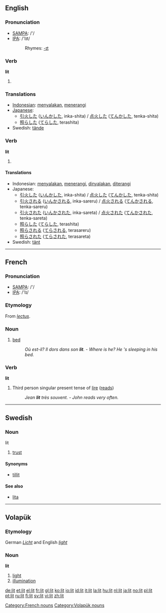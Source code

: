 {{wikipedia|LIT}}
==English==
=== Pronunciation ===
*[[w:SAMPA|SAMPA]]: /'/
*[[w:IPA|IPA]]: /'lɪt/
*:Rhymes: [[Rhymes:English:-ɪt|-ɪt]]

=== Verb ===
'''lit'''

# {{past of|light}}

=== Translations ===
*[[Indonesian]]: [[nyala|menyalakan]], [[terang|menerangi]]
*[[Japanese]]: 
** [[引火]]した ([[いんか]]した, inka-shita) / [[点火]]した ([[てんか]]した, tenka-shita)
** [[照らした]] ([[てらした]], terashita)
*Swedish: [[tände]]

=== Verb ===
'''lit'''

# {{past participle of|light}}

==== Translations ====
*Indonesian: [[nyala|menyalakan]], [[terang|menerangi]], [[nyala|dinyalakan]], [[terang|diterangi]]
*Japanese: 
** [[引火]]した ([[いんか]]した, inka-shita) / [[点火]]した ([[てんか]]した, tenka-shita)
** [[引火]]される ([[いんか]]される, inka-sareru) / [[点火]]される ([[てんか]]される, tenka-sareru)
** [[引火]]された ([[いんか]]された, inka-sareta) / [[点火]]された ([[てんか]]された, tenka-sareta)
** [[照らした]] ([[てらした]], terashita)
** [[照らされる]] ([[てらされる]], terasareru)
** [[照らされた]] ([[てらされた]], terasareta)
*Swedish: [[tänt]]

----

==French==
===Pronunciation===
*[[w:SAMPA|SAMPA]]: /'/
*[[w:IPA|IPA]]: /'lɪ/
===Etymology===
From {{L.|lang=French}} ''[[lectus]]''.

===Noun===
{{fr-noun|m}}
# [[bed]]
#: ''Où est-il? Il dors dans son '''lit'''.'' - ''Where is he? He 's sleeping in his bed.''

=== Verb ===
'''lit'''

# Third person singular present tense of [[lire]] ([[reads]])
#: ''Jean '''lit''' très souvent.'' - ''John reads very often.''

[[Category:French nouns]]

----

== Swedish ==
=== Noun ===
;lit
#[[trust]]

====Synonyms====
*[[tillit]]
====See also====
*[[lita]]

----

==Volapük==
{{vo-noun|lit}}
===Etymology===
German ''[[Licht]]'' and English ''[[light]]''
===Noun===
'''lit'''

# [[light]]
# [[illumination]]

[[Category:Volapük nouns]]

[[de:lit]]
[[et:lit]]
[[el:lit]]
[[fr:lit]]
[[gl:lit]]
[[ko:lit]]
[[io:lit]]
[[id:lit]]
[[it:lit]]
[[la:lit]]
[[hu:lit]]
[[nl:lit]]
[[ja:lit]]
[[no:lit]]
[[pl:lit]]
[[pt:lit]]
[[ru:lit]]
[[fi:lit]]
[[sv:lit]]
[[vi:lit]]
[[zh:lit]]